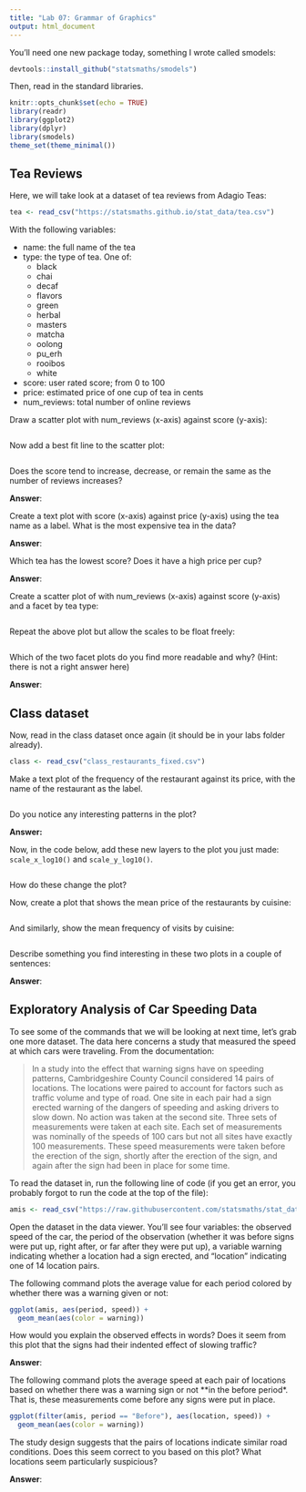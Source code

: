 ```yaml
---
title: "Lab 07: Grammar of Graphics"
output: html_document
---
```



You'll need one new package today, something I wrote called smodels:

```r
devtools::install_github("statsmaths/smodels")
```

Then, read in the standard libraries.

```r
knitr::opts_chunk$set(echo = TRUE)
library(readr)
library(ggplot2)
library(dplyr)
library(smodels)
theme_set(theme_minimal())
```

## Tea Reviews

Here, we will take look at a dataset of tea reviews from Adagio Teas:

```r
tea <- read_csv("https://statsmaths.github.io/stat_data/tea.csv")
```

With the following variables:

- name: the full name of the tea
- type: the type of tea. One of:
    - black
    - chai
    - decaf
    - flavors
    - green
    - herbal
    - masters
    - matcha
    - oolong
    - pu_erh
    - rooibos
    - white
- score: user rated score; from 0 to 100
- price: estimated price of one cup of tea in cents
- num_reviews: total number of online reviews

Draw a scatter plot with num_reviews (x-axis) against score (y-axis):

```r

```

Now add a best fit line to the scatter plot:

```r

```


Does the score tend to increase, decrease, or remain the same as the number
of reviews increases?

**Answer**:

Create a text plot with score (x-axis) against price (y-axis) using the tea
name as a label. What is the most expensive tea in the data?

**Answer**:

Which tea has the lowest score? Does it have a high price per cup?

**Answer**:

Create a scatter plot of with num_reviews (x-axis) against score (y-axis) and
a facet by tea type:

```r

```

Repeat the above plot but allow the scales to be float freely:


```r

```

Which of the two facet plots do you find more readable and why? (Hint: there is
not a right answer here)

**Answer**:

## Class dataset

Now, read in the class dataset once again (it should be in your labs folder already).

```r
class <- read_csv("class_restaurants_fixed.csv")
```

Make a text plot of the frequency of the restaurant against its price, with the name
of the restaurant as the label.

```r

```

Do you notice any interesting patterns in the plot?

**Answer:**

Now, in the code below, add these new layers to the plot you just made:
`scale_x_log10()` and `scale_y_log10()`.

```r

```

How do these change the plot?

Now, create a plot that shows the mean price of the restaurants by cuisine:

```r

```

And similarly, show the mean frequency of visits by cuisine:

```r

```

Describe something you find interesting in these two plots in a couple of sentences:

**Answer**:

## Exploratory Analysis of Car Speeding Data

To see some of the commands that we will be looking at next time, let's grab
one more dataset. The data here concerns a study that measured the speed at
which cars were traveling. From the documentation:

> In a study into the effect that warning signs have on speeding
> patterns, Cambridgeshire County Council considered 14 pairs of
> locations. The locations were paired to account for factors such
> as traffic volume and type of road.  One site in each pair had a
> sign erected warning of the dangers of speeding and asking drivers
> to slow down.  No action was taken at the second site.  Three sets
> of measurements were taken at each site.  Each set of measurements
> was nominally of the speeds of 100 cars but not all sites have
> exactly 100 measurements. These speed measurements were taken
> before the erection of the sign, shortly after the erection of the
> sign, and again after the sign had been in place for some time.

To read the dataset in, run the following line of code (if you get an
error, you probably forgot to run the code at the top of the file):

```r
amis <- read_csv("https://raw.githubusercontent.com/statsmaths/stat_data/gh-pages/amis.csv")
```

Open the dataset in the data viewer. You'll see four variables: the
observed speed of the car, the period of the observation (whether it was
before signs were put up, right after, or far after they were put up),
a variable warning indicating whether a location had a sign erected,
and "location" indicating one of 14 location pairs.

The following command plots the average value for each period colored by
whether there was a warning given or not:

```r
ggplot(amis, aes(period, speed)) +
  geom_mean(aes(color = warning))
```

How would you explain the observed effects in words? Does it seem from
this plot that the signs had their indented effect of slowing traffic?

**Answer**:

The following command plots the average speed at each pair of locations
based on whether there was a warning sign or not **in the before period*.
That is, these measurements come before any signs were put in place.

```r
ggplot(filter(amis, period == "Before"), aes(location, speed)) +
  geom_mean(aes(color = warning))
```

The study design suggests that the pairs of locations indicate similar
road conditions. Does this seem correct to you based on this plot? What
locations seem particularly suspicious?

**Answer**:









